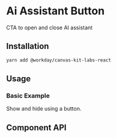 



<Meta of={AiAssistantButtonStories} />

# Ai Assistant Button

CTA to open and close AI assistant

## Installation

```sh
yarn add @workday/canvas-kit-labs-react
```


## Usage

### Basic Example

Show and hide using a button.

<ExampleCodeBlock code={Basic} />


## Component API

<SymbolDoc name="AiAssistantButton" hideDescription />

